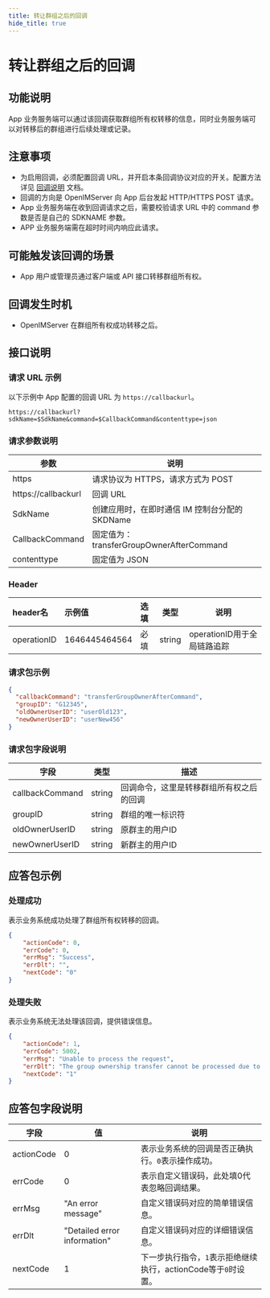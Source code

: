 ```yaml
---
title: 转让群组之后的回调
hide_title: true
---
```


# 转让群组之后的回调

## 功能说明
App 业务服务端可以通过该回调获取群组所有权转移的信息，同时业务服务端可以对转移后的群组进行后续处理或记录。

## 注意事项
- 为启用回调，必须配置回调 URL，并开启本条回调协议对应的开关。配置方法详见 [回调说明](../introduction) 文档。
- 回调的方向是 OpenIMServer 向 App 后台发起 HTTP/HTTPS POST 请求。
- App 业务服务端在收到回调请求之后，需要校验请求 URL 中的 command 参数是否是自己的 SDKNAME 参数。
- APP 业务服务端需在超时时间内响应此请求。

## 可能触发该回调的场景
- App 用户或管理员通过客户端或 API 接口转移群组所有权。

## 回调发生时机
- OpenIMServer 在群组所有权成功转移之后。

## 接口说明

### 请求 URL 示例
以下示例中 App 配置的回调 URL 为 `https://callbackurl`。
```plaintext
https://callbackurl?sdkName=$SdkName&command=$CallbackCommand&contenttype=json
```

### 请求参数说明

| 参数                 | 说明                                                   |
|-------------------- |------------------------------------------------------ |
| https               | 请求协议为 HTTPS，请求方式为 POST                      |
| https://callbackurl | 回调 URL                                               |
| SdkName             | 创建应用时，在即时通信 IM 控制台分配的 SKDName        |
| CallbackCommand     | 固定值为：transferGroupOwnerAfterCommand              |
| contenttype         | 固定值为 JSON                                         |

### Header
| header名     | 示例值           | 选填  | 类型     | 说明                  |
|:------------|:--------------|:----|--------|---------------------|
| operationID | 1646445464564 | 必填  | string | operationID用于全局链路追踪 |

### 请求包示例
```json
{
  "callbackCommand": "transferGroupOwnerAfterCommand",
  "groupID": "G12345",
  "oldOwnerUserID": "userOld123",
  "newOwnerUserID": "userNew456"
}
```

### 请求包字段说明

| 字段            | 类型   | 描述                               |
|---------------|--------|----------------------------------|
| callbackCommand | string | 回调命令，这里是转移群组所有权之后的回调 |
| groupID        | string | 群组的唯一标识符                    |
| oldOwnerUserID | string | 原群主的用户ID                      |
| newOwnerUserID | string | 新群主的用户ID                      |

## 应答包示例

### 处理成功
表示业务系统成功处理了群组所有权转移的回调。

```json
{
    "actionCode": 0,
    "errCode": 0,
    "errMsg": "Success",
    "errDlt": "",
    "nextCode": "0"
}
```

### 处理失败
表示业务系统无法处理该回调，提供错误信息。

```json
{
    "actionCode": 1,
    "errCode": 5002,
    "errMsg": "Unable to process the request",
    "errDlt": "The group ownership transfer cannot be processed due to internal policy",
    "nextCode": "1"
}
```

## 应答包字段说明

| 字段         | 值                           | 说明                                       |
|-------------|------------------------------|------------------------------------------|
| actionCode  | 0                            | 表示业务系统的回调是否正确执行。`0`表示操作成功。     |
| errCode     | 0                            | 表示自定义错误码，此处填0代表忽略回调结果。|
| errMsg      | "An error message"           | 自定义错误码对应的简单错误信息。|
| errDlt      | "Detailed error information" | 自定义错误码对应的详细错误信息。|
| nextCode    | 1                            | 下一步执行指令，`1`表示拒绝继续执行，actionCode等于`0`时设置。|